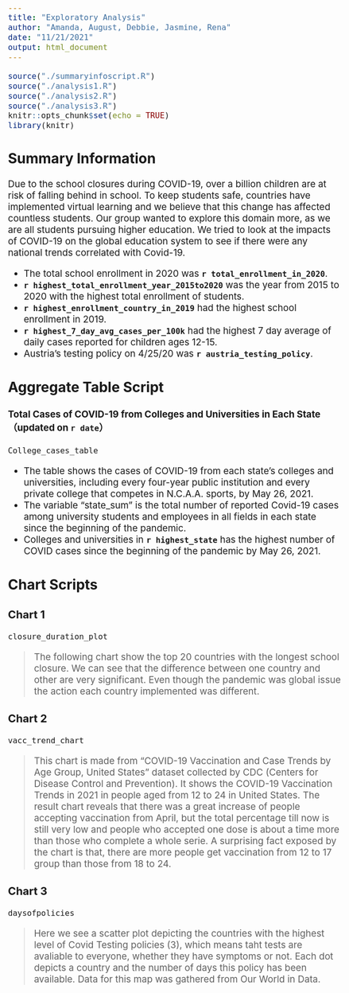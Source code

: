 ```yaml
---
title: "Exploratory Analysis"
author: "Amanda, August, Debbie, Jasmine, Rena"
date: "11/21/2021"
output: html_document
---
```


```r
source("./summaryinfoscript.R")
source("./analysis1.R")
source("./analysis2.R")
source("./analysis3.R")
knitr::opts_chunk$set(echo = TRUE)
library(knitr)
```
<style type="text/css">
  body{
  font-size: 14pt;
}
</style>

## Summary Information  
Due to the school closures during COVID-19, over a billion children are at risk of falling behind in school. To keep students safe, countries have implemented virtual learning and we believe that this change has affected countless students. Our group wanted to explore this domain more, as we are all students pursuing higher education. We tried to look at the impacts of COVID-19 on the global education system to see if there were any national trends correlated with Covid-19.
  
- The total school enrollment in 2020 was **`r total_enrollment_in_2020`**.
- **`r highest_total_enrollment_year_2015to2020`** was the year from 2015 to 2020 with the highest total enrollment of students. 
- **`r highest_enrollment_country_in_2019`** had the highest school enrollment in 2019. 
- **`r highest_7_day_avg_cases_per_100k`** had the highest 7 day average of daily cases reported for children ages 12-15. 
- Austria's testing policy on 4/25/20 was **`r austria_testing_policy`**.
  
  
## Aggregate Table Script
#### Total Cases of COVID-19 from Colleges and Universities in Each State（updated on `r date`）
``` r
College_cases_table
```
  
- The table shows the cases of COVID-19 from each state's colleges and universities, including every four-year public institution and every private college that competes in N.C.A.A. sports, by May 26, 2021.
- The variable "state_sum" is the total number of reported Covid-19 cases among university students and employees in all fields in each state since the beginning of the pandemic.
- Colleges and universities in **`r highest_state`** has the highest number of COVID cases since the beginning of the pandemic by May 26, 2021.
  
  
## Chart Scripts
### Chart 1

``` r
closure_duration_plot
```

>The following chart show the top 20 countries with the longest school closure. We can see that the difference between one country and other are very significant. Even though the pandemic was global issue the action each country implemented was different.
  
### Chart 2

``` r
vacc_trend_chart
```

>This chart is made from "COVID-19 Vaccination and Case Trends by Age Group, United States" dataset collected by CDC (Centers for Disease Control and Prevention). It shows the COVID-19 Vaccination Trends in 2021 in people aged from 12 to 24 in United States. The result chart reveals that there was a great increase of people accepting vaccination from April, but the total percentage till now is still very low and people who accepted one dose is about a time more than those who complete a whole serie. A surprising fact exposed by the chart is that, there are more people get vaccination from 12 to 17 group than those from 18 to 24.
  
### Chart 3

``` r
daysofpolicies
```

>Here we see a scatter plot depicting the countries with the highest level of Covid Testing policies (3), which means taht tests are avaliable to everyone, whether they have symptoms or not. Each dot depicts a country and the number of days this policy has been available. Data for this map was gathered from Our World in Data.